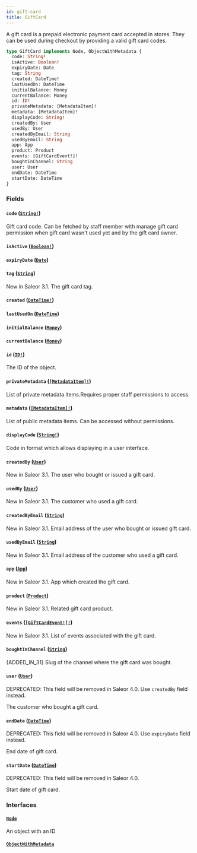 ```yaml
---
id: gift-card
title: GiftCard
---
```


A gift card is a prepaid electronic payment card accepted in stores. They can be used during checkout by providing a valid gift card codes.

```graphql
type GiftCard implements Node, ObjectWithMetadata {
  code: String!
  isActive: Boolean!
  expiryDate: Date
  tag: String
  created: DateTime!
  lastUsedOn: DateTime
  initialBalance: Money
  currentBalance: Money
  id: ID!
  privateMetadata: [MetadataItem]!
  metadata: [MetadataItem]!
  displayCode: String!
  createdBy: User
  usedBy: User
  createdByEmail: String
  usedByEmail: String
  app: App
  product: Product
  events: [GiftCardEvent!]!
  boughtInChannel: String
  user: User
  endDate: DateTime
  startDate: DateTime
}
```

### Fields

#### `code` ([`String!`](/docs/developer/api-reference/scalars/string))

Gift card code. Can be fetched by staff member with manage gift card permission when gift card wasn't used yet and by the gift card owner.

#### `isActive` ([`Boolean!`](/docs/developer/api-reference/scalars/boolean))

#### `expiryDate` ([`Date`](/docs/developer/api-reference/scalars/date))

#### `tag` ([`String`](/docs/developer/api-reference/scalars/string))

New in Saleor 3.1. The gift card tag.

#### `created` ([`DateTime!`](/docs/developer/api-reference/scalars/date-time))

#### `lastUsedOn` ([`DateTime`](/docs/developer/api-reference/scalars/date-time))

#### `initialBalance` ([`Money`](/docs/developer/api-reference/objects/money))

#### `currentBalance` ([`Money`](/docs/developer/api-reference/objects/money))

#### `id` ([`ID!`](/docs/developer/api-reference/scalars/id))

The ID of the object.

#### `privateMetadata` ([`[MetadataItem]!`](/docs/developer/api-reference/objects/metadata-item))

List of private metadata items.Requires proper staff permissions to access.

#### `metadata` ([`[MetadataItem]!`](/docs/developer/api-reference/objects/metadata-item))

List of public metadata items. Can be accessed without permissions.

#### `displayCode` ([`String!`](/docs/developer/api-reference/scalars/string))

Code in format which allows displaying in a user interface.

#### `createdBy` ([`User`](/docs/developer/api-reference/objects/user))

New in Saleor 3.1. The user who bought or issued a gift card.

#### `usedBy` ([`User`](/docs/developer/api-reference/objects/user))

New in Saleor 3.1. The customer who used a gift card.

#### `createdByEmail` ([`String`](/docs/developer/api-reference/scalars/string))

New in Saleor 3.1. Email address of the user who bought or issued gift card.

#### `usedByEmail` ([`String`](/docs/developer/api-reference/scalars/string))

New in Saleor 3.1. Email address of the customer who used a gift card.

#### `app` ([`App`](/docs/developer/api-reference/objects/app))

New in Saleor 3.1. App which created the gift card.

#### `product` ([`Product`](/docs/developer/api-reference/objects/product))

New in Saleor 3.1. Related gift card product.

#### `events` ([`[GiftCardEvent!]!`](/docs/developer/api-reference/objects/gift-card-event))

New in Saleor 3.1. List of events associated with the gift card.

#### `boughtInChannel` ([`String`](/docs/developer/api-reference/scalars/string))

{ADDED_IN_31} Slug of the channel where the gift card was bought.

#### `user` ([`User`](/docs/developer/api-reference/objects/user))

<span class="badge badge--warning">DEPRECATED: This field will be removed in Saleor 4.0. Use `createdBy` field instead.</span>

The customer who bought a gift card.

#### `endDate` ([`DateTime`](/docs/developer/api-reference/scalars/date-time))

<span class="badge badge--warning">DEPRECATED: This field will be removed in Saleor 4.0. Use `expiryDate` field instead.</span>

End date of gift card.

#### `startDate` ([`DateTime`](/docs/developer/api-reference/scalars/date-time))

<span class="badge badge--warning">DEPRECATED: This field will be removed in Saleor 4.0.</span>

Start date of gift card.

### Interfaces

#### [`Node`](/docs/developer/api-reference/interfaces/node)

An object with an ID

#### [`ObjectWithMetadata`](/docs/developer/api-reference/interfaces/object-with-metadata)
